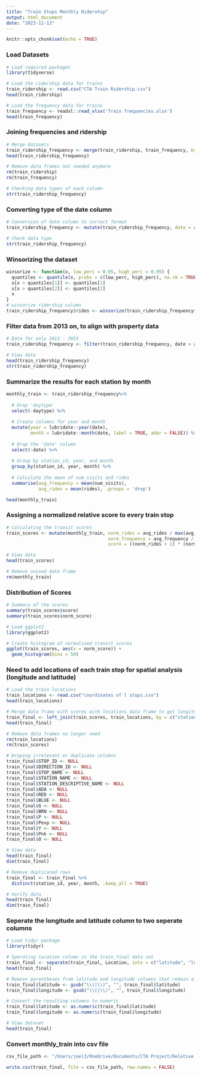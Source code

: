 ---
title: "Train Stops Monthly Ridership"
output: html_document
date: "2023-11-13"
---

```{r setup, include=FALSE}
knitr::opts_chunk$set(echo = TRUE)
```

### Load Datasets
```{r}
# Load required packages
library(tidyverse)

# Load the ridership data for trains
train_ridership <- read.csv("CTA Train Ridership.csv")
head(train_ridership)

# Load the frequency data for trains
train_frequency <- readxl::read_xlsx('Train frequencies.xlsx')
head(train_frequency)
```

### Joining frequencies and ridership
```{r}
# Merge datasets
train_ridership_frequency <- merge(train_ridership, train_frequency, by.x = c('stationname', 'daytype'), by.y = c('station', 'day'))
head(train_ridership_frequency)

# Remove data frames not needed anymore
rm(train_ridership)
rm(train_frequency)

# Checking data types of each column
str(train_ridership_frequency)
```

### Converting type of the date column
```{r}
# Conversion of date column to correct format
train_ridership_frequency <- mutate(train_ridership_frequency, date = as.Date(date, format = '%m/%d/%Y'))

# Check data type
str(train_ridership_frequency)
```

### Winsorizing the dataset
```{r}
winsorize <- function(x, low_perc = 0.05, high_perc = 0.95) {
  quantiles <- quantile(x, probs = c(low_perc, high_perc), na.rm = TRUE)
  x[x < quantiles[1]] <- quantiles[1]
  x[x > quantiles[2]] <- quantiles[2]
  x
}
# winsorize ridership column
train_ridership_frequency$rides <- winsorize(train_ridership_frequency$rides)
```

### Filter data from 2013 on, to align with property data
```{r}
# Data for only 2013 - 2023
train_ridership_frequency <- filter(train_ridership_frequency, date > as.Date('01/01/2013', format = '%m/%d/%Y'))

# View data
head(train_ridership_frequency)
str(train_ridership_frequency)
```
### Summarize the results for each station by month
```{r}
monthly_train <- train_ridership_frequency%>%
  
  # Drop 'daytype'
  select(-daytype) %>%
  
  # Create columns for year and month
  mutate(year = lubridate::year(date),
         month = lubridate::month(date, label = TRUE, abbr = FALSE)) %>%
  
  # Drop the 'date' column
  select(-date) %>%
  
  # Group by station_id, year, and month
  group_by(station_id, year, month) %>%
  
  # Calculate the mean of num_visits and rides
  summarise(avg_frequency = mean(num_visits),
            avg_rides = mean(rides), .groups = 'drop')

head(monthly_train)
```

### Assigning a normalized relative score to every train stop
```{r}
# Calculating the transit scores
train_scores <- mutate(monthly_train, norm_rides = avg_rides / max(avg_rides) * 100,
                                      norm_frequency = avg_frequency / max(avg_frequency) * 100,
                                      score = ((norm_rides + 1) * (norm_frequency + 1)) ^ (1/3),                                       norm_score = score / max(score) * 100)

# View data
head(train_scores)

# Remove unused data frame
rm(monthly_train)
```
### Distribution of Scores
```{r}
# Summary of the scores
summary(train_scores$score)
summary(train_scores$norm_score)

# Load ggplot2
library(ggplot2)

# Create histogram of normalized transit scores
ggplot(train_scores, aes(x = norm_score)) +
  geom_histogram(bins = 50)
```
### Need to add locations of each train stop for spatial analysis (longitude and latitude)
```{r}
# Load the train locations
train_locations <- read.csv("coordinates of l stops.csv")
head(train_locations)

# Merge data frame with scores with locations data frame to get longitude and latitude
train_final <- left_join(train_scores, train_locations, by = c("station_id" = "MAP_ID"))
head(train_final)

# Remove data frames no longer need
rm(train_locations)
rm(train_scores)

# Droping irrelevant or duplicate columns
train_final$STOP_ID <- NULL
train_final$DIRECTION_ID <- NULL
train_final$STOP_NAME <- NULL
train_final$STATION_NAME <- NULL
train_final$STATION_DESCRIPTIVE_NAME <- NULL
train_final$ADA <- NULL
train_final$RED <- NULL
train_final$BLUE <- NULL
train_final$G <- NULL
train_final$BRN <- NULL
train_final$P <- NULL
train_final$Pexp <- NULL
train_final$Y <- NULL
train_final$Pnk <- NULL
train_final$O <- NULL

# View data
head(train_final)
dim(train_final)

# Remove duplicated rows
train_final <- train_final %>%
  distinct(station_id, year, month, .keep_all = TRUE)

# Verify data
head(train_final)
dim(train_final)
```

### Seperate the longitude and latitude column to two seperate columns
```{r}
# Load tidyr package
library(tidyr)

# Sperating location column in the train_final data set
train_final <- separate(train_final, Location, into = c("latitude", "longitude"), sep = ", ", convert = TRUE)
head(train_final)

# Remove parentheses from latitude and longitude columns that remain after column split
train_final$latitude <- gsub("\\(|\\)", "", train_final$latitude)
train_final$longitude <- gsub("\\(|\\)", "", train_final$longitude)

# Convert the resulting columns to numeric
train_final$latitude <- as.numeric(train_final$latitude)
train_final$longitude <- as.numeric(train_final$longitude)

# View dataset
head(train_final)
```


### Convert monthly_train into csv file
```{r}
csv_file_path <- "/Users/joel3/OneDrive/Documents/CTA Project/Relative Scores/train monthly scores.csv"

write.csv(train_final, file = csv_file_path, row.names = FALSE)
```

